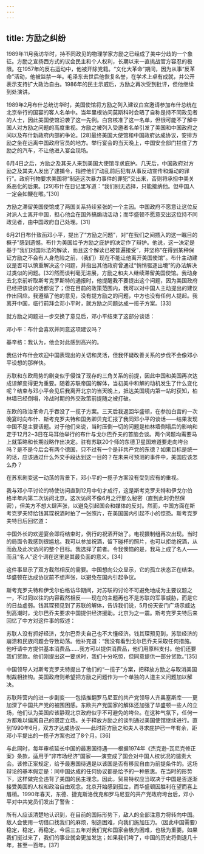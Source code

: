 ```yaml
---
---
---
```

title: 方励之纠纷
---




1989年11月我访华时，持不同政见的物理学家方励之已经成了美中分歧的一个象征。方励之宣扬西方式的议会民主和个人权利，长期以来一直挑战官方容忍的极限。在1957年的反右运动中，他被开除党籍。“文化大革命”期间，因为从事“反革命”活动，他被监禁一年。毛泽东去世后他恢复名誉，在学术上卓有成就，并公开表示支持扩大政治自由。1986年的民主示威后，方励之再次受到批评，但他继续到处演讲。

1989年2月布什总统访华时，美国使馆将方励之列入建议白宫邀请参加布什总统在北京举行的国宴的客人名单中。当年里根访问莫斯科时会晤了自称是持不同政见者的人士，因此美国使馆沿袭了这一先例。白宫核准了这一名单，但很可能不了解中国人对方励之问题的高度重视。方励之被列入受邀者名单引发了美国和中国政府之间以及布什新政府内部的争论。[28]最终美国大使馆和中国政府达成协议，安排方励之坐在远离中国政府官员的地方。举行宴会的当天晚上，中国安全部门拦住了方励之的汽车，不让他进入宴会现场。

6月4日之后，方励之及其夫人来到美国大使馆寻求庇护。几天后，中国政府对方励之及其夫人发出了逮捕令，指控他们“动乱前后犯有从事反动宣传和煽动的罪行”。政府刊物要求美国将“制造这次暴力事件的罪犯”交出来，否则将承担中美关系恶化的后果。[29]布什在日记里写道：“我们别无选择，只能接纳他。但中国人一定会如鲠在喉。”[30]

方励之滞留美国使馆成了两国关系持续紧张的一个主因。中国政府不愿意让这位反对派人士离开中国，担心他会在国外搞煽动活动；而华盛顿不愿意交出这位持不同政见者，由中国政府自己处理。[31]

6月21日布什致函邓小平，提出了“方励之问题”，对“在我们之间插入的这一瞩目的橛子”感到遗憾。布什为美国给予方励之庇护的决定作了辩护。他说，这一决定是基于“我们对国际法的解读，而且这个解读已被普遍接受”，并坚称“在得到某种保证方励之不会有人身危险之前，（我们）现在不能让他离开美国使馆”。布什主动建议是否可以慎重解决这个问题，并指出其他政府曾通过“悄悄驱逐出境”的办法解决过类似的问题。[32]然而谈判毫无进展，方励之和夫人继续滞留美国使馆。我动身去北京前听取斯考克罗斯特的通报时，他提醒我不要提出这个问题，因为美国政府已经把该说的话都说了；但在目前的政策范围内，我可以对中国人主动提出的建议作出回应。我遵循了他的意见，没有提方励之的问题，中方也没有任何人提起。我离开中国，临行前拜会邓小平时，就方励之问题达成一揽子方案。[33]

就方励之问题进一步交换了意见后，邓小平结束了这部分谈话：

邓小平：布什会喜欢并同意这项建议吗？

基辛格：我认为，他会对此感到高兴的。

我估计布什会欢迎中国表现出的关切和灵活，但我怀疑改善关系的步伐不会像邓小平设想的那样快。

苏联和东欧局势的剧变似乎侵蚀了现存的三角关系的前提，因此中国和美国再次达成谅解变得更为重要。随着苏联帝国的解体，当初美中和解的动机发生了什么变化呢？结束与邓小平会见后我离开北京的当天晚上，抵达美国境内第一站时获知，柏林墙已经倒塌，冷战时期的外交政策前提随之被打破。

东欧的政治革命几乎吞没了一揽子方案。三天后我返回华盛顿，在参加白宫的一次晚宴时向布什、斯考克罗夫特和国务卿贝克汇报了我同邓小平的谈话——结果发现中国不是主要话题。对于他们来说，当时压倒一切的问题是柏林墙倒塌后的影响和定于12月2~3日在马耳他举行的布什与戈尔巴乔夫的首脑会谈。两个问题均需要马上就策略和长期战略作出决定。驻有苏联20个师的东德卫星国难道要走向垮台吗？是不是今后会有两个德国，只不过有一个是非共产党的东德？如果目标是统一的话，应该通过什么外交手段达到这一目的？在未来可预测的事件中，美国应该怎么办？

在苏东剧变这一动荡的背景下，邓小平的一揽子方案没有受到应有的重视。

我与邓小平讨论的特使访问直到12月中旬才成行，这是斯考克罗夫特和伊戈尔伯格半年内第二次访问北京。这次访问不像6月之行那么秘密（直到此时仍然保密），但美方不想大肆声张，以避免引起国会和媒体的反对。然而，中国方面在斯考克罗夫特给钱其琛祝酒时拍了一张照片，在美国国内引起不小的惊恐。斯考克罗夫特日后回忆道：

中国外长的欢迎宴会即将结束时，例行的祝酒开始了。电视摄制组再次出现。当时的局面令我感到很尴尬。我可以参加祝酒，留下碰杯的照片，也可以拒绝祝酒，从而危及此次访问的整个目标。我选择了前者。令我懊恼的是，我马上成了名人——而且“名人”这个词在这里是其最负面的意义。[34]

这件事显示了双方截然相反的需要。中国想向公众显示，它的孤立状态正在结束。华盛顿在达成协议前不想声张，以避免在国内引起争议。

斯考克罗夫特和伊戈尔伯格访华期间，对苏联的讨论不可避免地成为主要议题之一，不过同以往的内容截然相反——现在的主题再也不是苏联的军事威胁，而是它的日益虚弱。钱其琛预见到了苏联的解体，告诉我们说，5月份天安门广场示威达到高潮时，戈尔巴乔夫要求中国提供经济援助。北京为之一震。斯考克罗夫特后来回忆了中方对这件事的叙述：

苏联人没有抓好经济，戈尔巴乔夫自己也不大懂经济。钱其琛预见到，苏联经济的崩溃和民族问题会导致动荡。他补充道：“我没有看到戈尔巴乔夫采取任何措施。他吁请中方提供基本消费品……我方可以提供消费品，他们用原料支付。他们还要我们贷款。他们刚提出这一要求时，我们十分吃惊，但同意提供一部分贷款。”[35]

中国领导人对斯考克罗夫特提出了他们的“一揽子”方案，把释放方励之与取消美国制裁相挂钩。美国政府则希望把方励之问题作为一个单独的人道主义问题加以解决。

苏联阵营内的进一步剧变——包括推翻罗马尼亚的共产党领导人齐奥塞斯库——更加深了中国共产党的被围困感。东欧共产党国家的解体还加强了华盛顿一些人的立场，他们认为美国应该静观北京政府似乎不可避免的垮台。在这种气氛下，任何一方都难以偏离自己的既定立场。关于释放方励之的谈判通过美国使馆继续进行。直到1990年6月，双方才达成协议——此时距方励之和夫人寻求庇护已一年有余，距邓小平提出的一揽子方案也过了8个月。[36]

与此同时，每年审核延长中国的最惠国待遇——根据1974年《杰克逊–瓦尼克修正案》条款，适用于“非市场经济”国家——演变成了国会对中国人权状况的谴责大会。该修正案规定，给予最惠国待遇是以该国是否有移民自由为前提条件的。这场辩论的基本假定是：同中国达成的任何协议都是给予的一种恩惠。在当时的形势下，这样做完全违背了美国的民主理念。因此，贸易特权应当取决于中国是否逐渐接受美国的人权和政治自由观念。北京开始感到孤立，而华盛顿因胜利在望而喜上眉梢。1990年春天，东德、捷克斯洛伐克和罗马尼亚的共产党政府垮台后，邓小平对中共党员们发出了警告：

所有人应该清楚地认识到，在目前的国际形势下，敌人的全部注意力将转向中国。敌人会使用一切借口找我们的麻烦，制造困难，向我们施加压力。（因此中国需要）稳定，稳定，再稳定。今后三五年对我们党和国家会极为困难，也极为重要。如果我们挺过来了，我们的事业就会更加发达；如果我们垮了，中国的历史将倒退几十年，甚至一百年。[37]